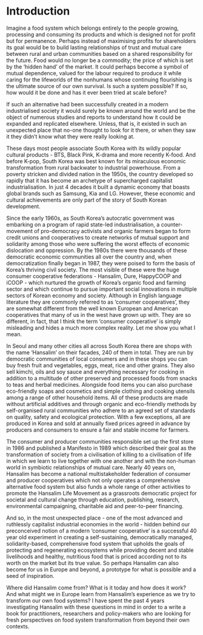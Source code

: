 # Introduction {.unnumbered}

Imagine a food system which belongs entirely to the people growing, processing and consuming its products and which is designed not for profit but for permanence.
Perhaps instead of maximising profits for shareholders its goal would be to build lasting relationships of trust and mutual care between rural and urban communities based on a shared responsibility for the future.
Food would no longer be a commodity; the price of which is set by the ‘hidden hand’ of the market.
It could perhaps become a symbol of mutual dependence, valued for the labour required to produce it while caring for the lifeworlds of the nonhumans whose continuing flourishing is the ultimate source of our own survival.
Is such a system possible?
If so, how would it be done and has it ever been tried at scale before?

If such an alternative had been successfully created in a modern industrialised society it would surely be known around the world and be the object of numerous studies and reports to understand how it could be expanded and replicated elsewhere.
Unless, that is, it existed in such an unexpected place that no-one thought to look for it there, or when they saw it they didn’t know what they were really looking at.

These days most people associate South Korea with its wildly popular cultural products - BTS, Black Pink, K-drama and more recently K-food.
And before K-pop, South Korea was best known for its miraculous economic transformation from rural backwater to industrial powerhouse.
From a poverty stricken and divided nation in the 1950s, the country developed so rapidly that it has become an archetype of supercharged capitalist industrialisation.
In just 4 decades it built a dynamic economy that boasts global brands such as Samsung, Kia and LG.
However, these economic and cultural achievements are only part of the story of South Korean development.

Since the early 1960s, as South Korea's autocratic government was embarking on a program of rapid state-led industrialisation, a counter-movement of pro-democracy activists and organic farmers began to form credit unions and cooperatives to create networks of mutual support and solidarity among those who were suffering the worst effects of economic dislocation and oppression.
By the 1980s there were thousands of these democratic economic communities all over the country and, when democratization finally began in 1987, they were poised to form the basis of Korea's thriving civil society.
The most visible of these were the huge consumer cooperative federations - Hansalim, Dure, HappyCOOP and iCOOP - which nurtured the growth of Korea's organic food and farming sector and which continue to pursue important social innovations in multiple sectors of Korean economy and society.
Although in English language literature they are commonly referred to as 'consumer cooperatives', they are somewhat different from the well known European and American cooperatives that many of us in the west have grown up with.
They are so different, in fact, that I think the term 'consumer cooperative' is simply misleading and hides a much more complex reality.
Let me show you what I mean.

In Seoul and many other cities all across South Korea there are shops with the name ‘Hansalim’ on their facades, 240 of them in total. They are run by democratic communities of local consumers and in these shops you can buy fresh fruit and vegetables, eggs, meat, rice and other grains. They also sell kimchi, oils and soy sauce and everything necessary for cooking in addition to a multitude of other preserved and processed foods from snacks to teas and herbal medicines. Alongside food items you can also purchase eco-friendly soaps and cosmetics and simple clothing and cooking utensils among a range of other household items. All of these products are made without artificial additives and through organic and eco-friendly methods by self-organised rural communities who adhere to an agreed set of standards on quality, safety and ecological protection. With a few exceptions, all are produced in Korea and sold at annually fixed prices agreed in advance by producers and consumers to ensure a fair and stable income for farmers.

The consumer and producer communities responsible set up the first store in 1986 and published a Manifesto in 1989 which described their goal as the transformation of society from a civilisation of killing to a civilisation of life in which we learn to live together with one another and with the non-human world in symbiotic relationships of mutual care. Nearly 40 years on, Hansalim has become a national multistakeholder federation of consumer and producer cooperatives which not only operates a comprehensive alternative food system but also funds a whole range of other activities to promote the Hansalim Life Movement as a grassroots democratic project for societal and cultural change through education, publishing, research, environmental campaigning, charitable aid and peer-to-peer financing.

And so, in the most unexpected place - one of the most advanced and ruthlessly capitalist industrial economies in the world - hidden behind our preconceived notion of a modern 'consumer cooperative' is a successful 40 year old experiment in creating a self-sustaining, democratically managed, solidarity-based, comprehensive food system that upholds the goals of protecting and regenerating ecosystems while providing decent and stable livelihoods and healthy, nutritious food that is priced according not to its worth on the market but its true value.
So perhaps Hansalim can also become for us in Europe and beyond, a prototype for what is possible and a seed of inspiration.

Where did Hansalim come from? What is it today and how does it work? And what might we in Europe learn from Hansalim's experience as we try to transform our own food systems? I have spent the past 4 years investigating Hansalim with these questions in mind in order to a write a book for practitioners, researchers and policy-makers who are looking for fresh perspectives on food system transformation from beyond their own contexts.